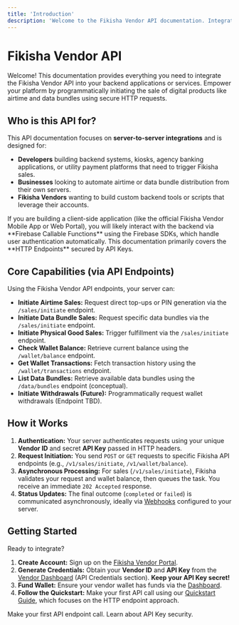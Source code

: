 ```yaml
---
title: 'Introduction'
description: 'Welcome to the Fikisha Vendor API documentation. Integrate airtime, data, and more via HTTP endpoints.'
---
```



# Fikisha Vendor API

Welcome! This documentation provides everything you need to integrate the Fikisha Vendor API into your backend applications or services. Empower your platform by programmatically initiating the sale of digital products like airtime and data bundles using secure HTTP requests.

## Who is this API for?

This API documentation focuses on **server-to-server integrations** and is designed for:

-   **Developers** building backend systems, kiosks, agency banking applications, or utility payment platforms that need to trigger Fikisha sales.
-   **Businesses** looking to automate airtime or data bundle distribution from their own servers.
-   **Fikisha Vendors** wanting to build custom backend tools or scripts that leverage their accounts.

<Info>
  If you are building a client-side application (like the official Fikisha Vendor Mobile App or Web Portal), you will likely interact with the backend via **Firebase Callable Functions** using the Firebase SDKs, which handle user authentication automatically. This documentation primarily covers the **HTTP Endpoints** secured by API Keys.
</Info>

## Core Capabilities (via API Endpoints)

Using the Fikisha Vendor API endpoints, your server can:

-   <Icon name="paper-plane" color="#F7924F" /> **Initiate Airtime Sales:** Request direct top-ups or PIN generation via the `/sales/initiate` endpoint.
-   <Icon name="wifi" color="#F7924F" /> **Initiate Data Bundle Sales:** Request specific data bundles via the `/sales/initiate` endpoint.
-   <Icon name="cube" color="#F7924F" /> **Initiate Physical Good Sales:** Trigger fulfillment via the `/sales/initiate` endpoint.
-   <Icon name="wallet" color="#F7924F" /> **Check Wallet Balance:** Retrieve current balance using the `/wallet/balance` endpoint.
-   <Icon name="list-ul" color="#F7924F" /> **Get Wallet Transactions:** Fetch transaction history using the `/wallet/transactions` endpoint.
-   <Icon name="list" color="#F7924F" /> **List Data Bundles:** Retrieve available data bundles using the `/data/bundles` endpoint (conceptual).
-   <Icon name="arrow-up-from-dotted-line" color="#F7924F" /> **Initiate Withdrawals (Future):** Programmatically request wallet withdrawals (Endpoint TBD).

## How it Works

1.  **Authentication:** Your server authenticates requests using your unique **Vendor ID** and secret **API Key** passed in HTTP headers.
2.  **Request Initiation:** You send `POST` or `GET` requests to specific Fikisha API endpoints (e.g., `/v1/sales/initiate`, `/v1/wallet/balance`).
3.  **Asynchronous Processing:** For sales (`/v1/sales/initiate`), Fikisha validates your request and wallet balance, then queues the task. You receive an immediate `202 Accepted` response.
4.  **Status Updates:** The final outcome (`completed` or `failed`) is communicated asynchronously, ideally via [Webhooks](/guides/webhooks) configured to your server.

## Getting Started

Ready to integrate?

1.  **Create Account:** Sign up on the [Fikisha Vendor Portal](https://vendor.fikisha.com/signin).
2.  **Generate Credentials:** Obtain your **Vendor ID** and **API Key** from the [Vendor Dashboard](https://vendor.fikisha.com/dashboard) (API Credentials section). **Keep your API Key secret!**
3.  **Fund Wallet:** Ensure your vendor wallet has funds via the [Dashboard](https://vendor.fikisha.com/dashboard).
4.  **Follow the Quickstart:** Make your first API call using our [Quickstart Guide](/quickstart), which focuses on the HTTP endpoint approach.

<CardGroup col={2}>
  <Card title="Quickstart (HTTP)" icon="rocket" href="/quickstart">
    Make your first API endpoint call.
  </Card>
  <Card title="Authentication" icon="key" href="/authentication">
    Learn about API Key security.
  </Card>
</CardGroup>